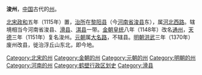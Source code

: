 '''浚州'''，[[中国|中国]]古代的[[州|州]]。

[[北宋|北宋]][[政和_(北宋)|政和]]五年（1115年）置，[[治所|治所]]在[[黎阳县|黎阳县]]（今[[河南省|河南省]][[浚县|浚县]]东），属[[河北西路|河北西路]]。辖境相当今河南省浚县、[[滑县|滑县]]、[[淇县|淇县]]一带。[[金朝|金朝]][[皇统|皇统]]八年（1148年）改名[[通州_(河南)|通州]]，[[天德_(金朝)|天德]]三年（1151年）复名浚州。[[元朝|元朝]]属[[大名路|大名路]]，不辖县。[[明朝|明朝]][[洪武|洪武]]三年（1370年）废州改县，徙治浮丘山东北，即今地。 

{{河南行政区划小作品}}
{{DEFAULTSORT:J}}
[[Category:北宋的州|Category:北宋的州]]
[[Category:金朝的州|Category:金朝的州]]
[[Category:元朝的州|Category:元朝的州]]
[[Category:明朝的州|Category:明朝的州]]
[[Category:河南的州|Category:河南的州]]
[[Category:鹤壁行政区划史|Category:鹤壁行政区划史]]
[[Category:滑县|Category:滑县]]